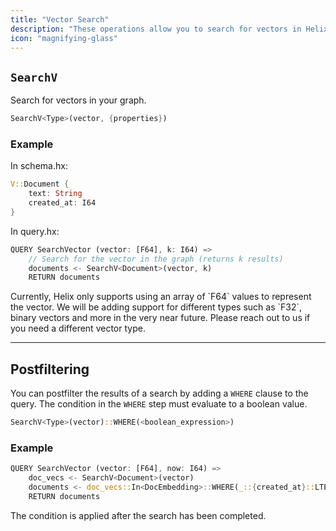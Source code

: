 ```yaml
---
title: "Vector Search"
description: "These operations allow you to search for vectors in Helix. Searching is done using cosine similarity."
icon: "magnifying-glass"
---
```


## `SearchV`

Search for vectors in your graph.

```rust
SearchV<Type>(vector, {properties})
```

### Example

In schema.hx:

```rust
V::Document {
    text: String
    created_at: I64
}
```

In query.hx:

```rust
QUERY SearchVector (vector: [F64], k: I64) =>
    // Search for the vector in the graph (returns k results)
    documents <- SearchV<Document>(vector, k)
    RETURN documents
```

<Note>
Currently, Helix only supports using an array of `F64` values to represent the vector.
We will be adding support for different types such as `F32`, binary vectors and
more in the very near future. Please reach out to us if you need a different vector type.
</Note>

---

## Postfiltering

You can postfilter the results of a search by adding a `WHERE` clause to the query.
The condition in the `WHERE` step must evaluate to a boolean value.

```rust
SearchV<Type>(vector)::WHERE(<boolean_expression>)
```

### Example

```rust
QUERY SearchVector (vector: [F64], now: I64) =>
    doc_vecs <- SearchV<Document>(vector)
    documents <- doc_vecs::In<DocEmbedding>::WHERE(_::{created_at}::LTE(now))
    RETURN documents
```

The condition is applied after the search has been completed.
